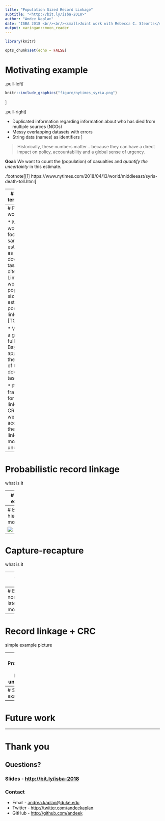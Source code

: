 ```yaml
---
title: "Population Sized Record Linkage"
subtitle: "<http://bit.ly/isba-2018>"
author: "Andee Kaplan"
date: "ISBA 2018 <br/><br/><small>Joint work with Rebecca C. Steorts</small>"
output: xaringan::moon_reader
---
```


```r
library(knitr)

opts_chunk$set(echo = FALSE)
```

# Motivating example

.pull-left[
```r
knitr::include_graphics("figure/nytimes_syria.png")
```
]

.pull-right[

- Duplicated information regarding information about who has died from multiple sources (NGOs)
- Messy overlapping datasets with errors
- String data (names) as identifiers
]

 >  Historically, these numbers matter... because they can have a direct impact on policy, accountability and a global sense of urgency.
 
 **Goal:** We want to count the (population) of casualties and *quantify the uncertainty* in this estimate.

.footnote[[1] https://www.nytimes.com/2018/04/13/world/middleeast/syria-death-toll.html]

---
# General terminology

![](figure/overall_process.png)

* *Record linkage* is merging together multiple datasets that have duplicate entries (often in the absence of a unique identifier). 

* A *downstream task* is inference, prediction, or post-linkage analysis on the linked data. 
  - Examples: regression, clustering, small area estimation, sample size estimation, population size estimation, etc.

* *Capture-recapture (CRC)* is a method used to estimate a closed population's size through the use of mark-release-recapture.



---
# Proposed work

* Much work has focused on sample size estimation as the downstream task [TODO: cite]
  - Limited work on population size estimation post-linkage [TODO: cite]

* We look at a general fully Bayesian approach, in the context of the downstream task

* Provide framework for record linkage and CRC, where we crucially account for the record linkage and model uncertainty 

---
# Probabilistic record linkage

what is it

---
# Simple example

picture example showing latent clustering idea

---
# Bayesian hierarchical model

![](figure/recordLinkage_graphicalModel.svg)

---
# Capture-recapture

what is it

---
# Simple example

small example picture + contingency table

---
# Bayesian nonparametric latent class model

---
# Record linkage + CRC
 
simple example picture

---
# Propagating record linkage uncertainty

**Recall Goal: ** We want to count the (population) of casualties and *quantify the uncertainty* in this estimate.

**Challenge: ** How to quantify record linkage uncertainty after the record linkage task in finished and propagate this error into these subsequent analyses?

**One way: **

$$U(\eta) =: E_{\boldsymbol \lambda \mid \boldsymbol X} [p_C(\eta \mid f(\boldsymbol \lambda))] = \sum_{\boldsymbol \lambda} p_C(\eta \mid f(\boldsymbol \lambda)) p(\boldsymbol \lambda \mid \boldsymbol X) = p(\eta \mid \boldsymbol X)$$
$$\text{Var} (\eta \mid \boldsymbol X) = \text{Var}_{\boldsymbol \lambda \mid \boldsymbol X} [E[\eta \mid \boldsymbol \lambda ]] + E_{\boldsymbol \lambda \mid \boldsymbol X} [\text{Var}[\eta \mid \boldsymbol \lambda ]]$$

In practice, $U(\eta)$ and $\text{Var} (\eta \mid \boldsymbol X)$ must be estimated by Markov chain Monte carlo.

---
# Simulated example

---
# Future work

---
# Thank you

## Questions?

### Slides - <http://bit.ly/isba-2018>

### Contact

* Email - <andrea.kaplan@duke.edu>
* Twitter - <http://twitter.com/andeekaplan>
* GitHub - <http://github.com/andeek>